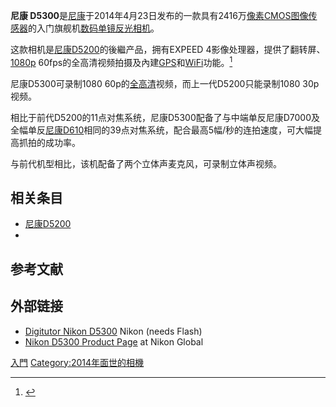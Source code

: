 {{Infobox Digicam
| model  = [[尼康|尼康]] D5300<ref name="nikon">{{cite web| url = http://imaging.nikon.com/products/imaging/lineup/digitalcamera/slr/d5300/index.htm| title = Nikon D5300| publisher = Nikon Corporation| accessdate=2011-04-05}}</ref>
| image = [[File:2017_Nikon_D5300.jpg|300px]]
| caption =
| kind = [[数码单镜反光相机|数码单镜反光相机]]
| sensor = 23.5 × 15.6 mm Nikon DX 格式 RGB [[CMOS|CMOS]][[图像窗前|图像窗前]], 1.5 × [[Image_sensor_format|焦距转换系数]]
| res = 
| lens = 可更换[[尼康F接环|尼康F接环]]
| shutter = 电子控制纵走式焦平面快门
| shutterRange = 1/4000 至30 s，以1/3 或1/2 EV 为步长调校，B 门，遥控B 门（需要另购的遥控器ML-L3）
| metering = 使用2,016 像素RGB 感应器进行TTL 曝光测光
| emode = 自动模式（闪光灯开/关）、高级场景模式（肖像、风景、运动、微距、夜间肖像）、程序自动曝光、[[快门优先|快门优先]]自动曝光、[[光圈优先|光圈优先]]自动曝光、手动曝光、安静模式A
| mmode = • 矩阵测光： 3D彩色矩阵测光I（I G型、 E 型和D 型镜头）； 彩色矩阵测光II (其他 CPU 镜头) 
• 中央重点测光：约75% 的比重集中在画面中央的8mm 直径圈中 

• 点测光: 集中在以选定对焦点为中心的3.5 mm 直径圈中（约为画面的2.5%）
| farea = 尼康Multi-CAM 4800DX 自动对焦模块具备TTL 相位侦测，39 个对焦点（包括9 个十字型感应器）以及自动对焦辅助照明器（范围约为0.5 至3 m)
| fmode = 自动对焦 (AF) ：单次伺服自动对焦 (AF-S) ；连续伺服自动对焦 (AF-C) ；自动AF-S/AF-C 选择 (AF-A)；根据拍摄对象状态自动激活预测对焦跟踪 • 手动对焦 (MF) ：可使用电子测距仪
| cont = 最高5幅/秒
| viewfinder = 眼平五面镜单镜反光取景器
画面覆盖率
水平和垂直各约95%
放大倍率
约0.82 倍（将50mm f/1.4 镜头设为无限；屈光度为-1.0m-1）
视点
18 mm（-1.0 m-1 ；从取景器接目镜镜头的中央表面起）
屈光度调节
-1.7 至+1.0 m-1 
| speedRange = ISO 100 至12800，以1/3 EV 为步长调校； 高于 ISO 12800 时，感光度也可以约0.3、0.7 或1 EV（相当于ISO 25600）作定级递增；具备自动ISO 感光度控制
| flash = 自动弹出、自动闪光/按下释放按钮手动弹出闪光灯
闪光指数
约为12，使用手动闪光约为13 (m, ISO 100, 20°C)
闪光控制
TTL: 使用2,016 像素RGB 感应器进行i-TTL 闪光控制，适用于内置闪光灯、SB-910、SB-900、SB-800、SB-700、SB-600、SB-400 或SB-300；进行矩阵或中央重点测光时，使用针对数码单镜反光相机的i-TTL 均衡补充闪光，进行点测光时，使用针对数码单镜反光相机的标准i-TTL 闪光
闪光模式
自动，自动带防红眼，自动慢同步，自动慢同步带防红眼，补充闪光，防红眼，慢同步，防红眼慢同步，慢后帘同步，后帘同步，关闭
| flbkt = 以1/3 或1/2EV 为步长在-3EV 和+3EV 之间调节
| WB = 自动、白炽灯、日光灯、阳光、闪光灯、阴天、阴影、手动调节色温值、预设
| wbbkt = 
| battery = 1 节EN-EL14a 锂离子电池组 
| rearLCD = 约8cm（约3.2英寸）、约103.7 万画点（720 × 480 × 3 = 1,036,800 点）、约170° 视角的可翻转TFT 显示屏，约100% 画面覆盖率，可进行亮度调节
| storage = SD（安全数码）存储卡，兼容UHS-I 的SDHC 和SDXC 存储卡
| weight = 约530 克（包括电池和存储卡，不包括机身盖）；约480 克（仅照相机机身)
| madeIn = {{THA}}
| obp = 
}}

'''尼康 D5300'''是[[尼康|尼康]]于2014年4月23日发布的一款具有2416万[[像素|像素]][[CMOS|CMOS]][[图像传感器|图像传感器]]的入门旗舰机[[数码单镜反光相机|数码单镜反光相机]]。

这款相机是[[尼康D5200|尼康D5200]]的後繼产品，拥有EXPEED 4影像处理器，提供了翻转屏、[[1080p|1080p]] 60fps的全高清视频拍摄及內建[[GPS|GPS]]和[[WiFi|WiFi]]功能。<ref>{{Cite web|url=http://www.nikon.com.cn/sc_CN/product/digital-slr-cameras/d5300#overview|title=尼康中国 - D5300 - 产品介绍|accessdate=2018-01-21|work=www.nikon.com.cn|language=zh|archive-date=2018-01-22|archive-url=https://web.archive.org/web/20180122072023/http://www.nikon.com.cn/sc_CN/product/digital-slr-cameras/d5300#overview|dead-url=no}}</ref>

尼康D5300可录制1080 60p的[[全高清|全高清]]视频，而上一代D5200只能录制1080 30p视频。

相比于前代D5200的11点对焦系统，尼康D5300配备了与中端单反尼康D7000及全幅单反[[尼康D610|尼康D610]]相同的39点对焦系统，配合最高5幅/秒的连拍速度，可大幅提高抓拍的成功率。

与前代机型相比，该机配备了两个立体声麦克风，可录制立体声视频。

== 相关条目 ==
* [[尼康D5200|尼康D5200]]
* {{le|List of Nikon compatible lenses with integrated autofocus-motor}}

== 参考文献 ==
{{reflist}}

== 外部链接 ==
* [http://www.nikondigitutor.com/eng/d5300/index.html Digitutor Nikon D5300]{{dead link|date=2017年12月 |bot=InternetArchiveBot |fix-attempted=yes }} Nikon (needs Flash)
* [http://imaging.nikon.com/products/imaging/lineup/digitalcamera/slr/d5300/index.htm Nikon D5300 Product Page] at Nikon Global

{{Nikon DSLR Cameras}}
{{DSLR cameras with movie mode}}

[[Category:尼康數位單眼相機|入門]]
[[Category:2014年面世的相機|Category:2014年面世的相機]]